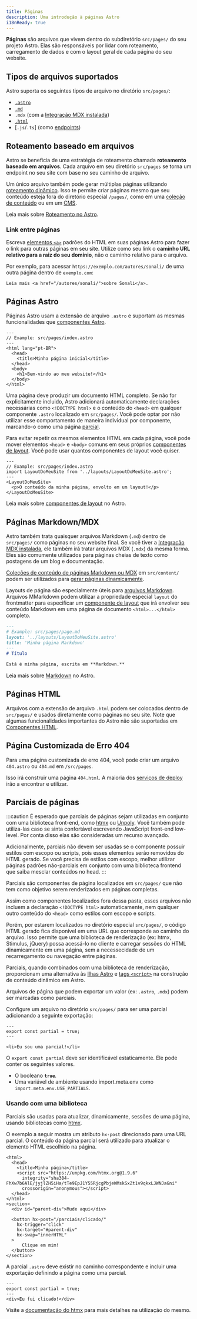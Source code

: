 ```yaml
---
title: Páginas
description: Uma introdução à páginas Astro
i18nReady: true
---
```



**Páginas** são arquivos que vivem dentro do subdiretório `src/pages/` do seu projeto Astro. Elas são responsáveis por lidar com roteamento, carregamento de dados e com o layout geral de cada página do seu website.

## Tipos de arquivos suportados

Astro suporta os seguintes tipos de arquivo no diretório `src/pages/`:
- [`.astro`](#páginas-astro)
- [`.md`](#páginas-markdownmdx)
- `.mdx` (com a [Integração MDX instalada](/pt-br/guides/integrations-guide/mdx/#installation))
- [`.html`](#páginas-html)
- [`.js`/`.ts`] (como [endpoints](/pt-br/guides/endpoints/))

## Roteamento baseado em arquivos

Astro se beneficia de uma estratégia de roteamento chamada **roteamento baseado em arquivos**. Cada arquivo em seu diretório `src/pages` se torna um endpoint no seu site com base no seu caminho de arquivo.

Um único arquivo também pode gerar múltiplas páginas utilizando [roteamento dinâmico](/pt-br/guides/routing/#rotas-dinâmicas). Isso te permite criar páginas mesmo que seu conteúdo esteja fora do diretório especial `/pages/`, como em uma [coleção de conteúdo](/pt-br/guides/content-collections/) ou em um [CMS](/pt-br/guides/cms/).

<ReadMore>Leia mais sobre [Roteamento no Astro](/pt-br/guides/routing/).</ReadMore>

### Link entre páginas

Escreva [elementos `<a>`](https://developer.mozilla.org/pt-BR/docs/Web/HTML/Element/a) padrões do HTML em suas páginas Astro para fazer o link para outras páginas em seu site. Utilize como seu link o **caminho URL relativo para a raiz do seu domínio**, não o caminho relativo para o arquivo.

Por exemplo, para acessar `https://exemplo.com/autores/sonali/` de uma outra página dentro de `exemplo.com`:

```astro title="src/pages/index.astro"
Leia mais <a href="/autores/sonali/">sobre Sonali</a>.
```

## Páginas Astro

Páginas Astro usam a extensão de arquivo `.astro` e suportam as mesmas funcionalidades que [componentes Astro](/pt-br/basics/astro-components/).

```astro
---
// Example: src/pages/index.astro
---
<html lang="pt-BR">
  <head>
    <title>Minha página inicial</title>
  </head>
  <body>
    <h1>Bem-vindo ao meu website!</h1>
  </body>
</html>
```

Uma página deve produzir um documento HTML completo. Se não for explicitamente incluido, Astro adicionará automaticamente declarações necessárias como `<!DOCTYPE html>` e o conteúdo do `<head>` em qualquer componente `.astro` localizado em `src/pages/`. Você pode optar por não utilizar esse comportamento de maneira individual por componente, marcando-o como uma página [parcial](#parciais-de-páginas).

Para evitar repetir os mesmos elementos HTML em cada página, você pode mover elementos `<head>` e `<body>` comuns em seus próprios [componentes de layout](/pt-br/basics/layouts/). Você pode usar quantos componentes de layout você quiser.

```astro {3} /</?LayoutDoMeuSite>/
---
// Example: src/pages/index.astro
import LayoutDoMeuSite from '../layouts/LayoutDoMeuSite.astro';
---
<LayoutDoMeuSite>
  <p>O conteúdo da minha página, envolto em um layout!</p>
</LayoutDoMeuSite>
```
<ReadMore>Leia mais sobre [componentes de layout](/pt-br/basics/layouts/) no Astro.</ReadMore>

## Páginas Markdown/MDX

Astro também trata quaisquer arquivos Markdown (`.md`) dentro de `src/pages/` como páginas no seu website final. Se você tiver a [Integração MDX instalada](/pt-br/guides/integrations-guide/mdx/#installation), ele também irá tratar arquivos MDX (`.mdx`) da mesma forma. Eles são comumente utilizados para páginas cheias de texto como postagens de um blog e documentação.

[Coleções de conteúdo de páginas Markdown ou MDX](/pt-br/guides/content-collections/) em `src/content/` podem ser utilizados para [gerar páginas dinamicamente](/pt-br/guides/routing/#rotas-dinâmicas).

Layouts de página são especialmente úteis para [arquivos Markdown](#páginas-markdownmdx). Arquivos MMarkdown podem utilizar a propriedade especial `layout` do frontmatter para especificar um [componente de layout](/pt-br/basics/layouts/) que irá envolver seu conteúdo Markdown em uma página de documento `<html>...</html>` completo.

```md {3}
---
# Example: src/pages/page.md
layout: '../layouts/LayoutDoMeuSite.astro'
title: 'Minha página Markdown'
---
# Título

Está é minha página, escrita em **Markdown.**
```

<ReadMore>Leia mais sobre [Markdown](/pt-br/guides/markdown-content/) no Astro.</ReadMore>

## Páginas HTML

Arquivos com a extensão de arquivo `.html` podem ser colocados dentro de `src/pages/` e usados diretamente como páginas no seu site. Note que algumas funcionalidades importantes do Astro não são suportadas em [Componentes HTML](/pt-br/basics/astro-components/#componentes-html).


## Página Customizada de Erro 404

Para uma página customizada de erro 404, você pode criar um arquivo `404.astro` ou `404.md` em `/src/pages`.

Isso irá construir uma página `404.html`. A maioria dos [serviços de deploy](/pt-br/guides/deploy/) irão a encontrar e utilizar.

## Parciais de páginas

<p><Since v="3.4.0" /></p>

:::caution
É esperado que parciais de páginas sejam utilizadas em conjunto com uma biblioteca front-end, como [htmx](https://htmx.org/) ou [Unpoly](https://unpoly.com/). Você também pode utiliza-las caso se sinta confortável escrevendo JavaScript front-end low-level. Por conta disso elas são consideradas um recurso avançado.

Adicionalmente, parciais não devem ser usadas se o componente possuir estilos com escopo ou scripts, pois esses elementos serão removidos do HTML gerado. Se você precisa de estilos com escopo, melhor utilizar páginas padrões não-parciais em conjunto com uma biblioteca frontend que saiba mesclar conteúdos no head.
:::

Parciais são componentes de página localizados em `src/pages/` que não tem como objetivo serem renderizados em páginas completas.

Assim como componentes localizados fora dessa pasta, esses arquivos não incluem a declaração `<!DOCTYPE html>` automaticamente, nem qualquer outro conteúdo do `<head>` como estilos com escopo e scripts.

Porém, por estarem localizados no diretório especial `src/pages/`, o código HTML gerado fica disponível em uma URL que corresponde ao caminho do arquivo. Isso permite que uma biblioteca de renderização (ex: htmx, Stimulus, jQuery) possa acessá-lo no cliente e carregar sessões do HTML dinamicamente em uma página, sem a necessecidade de um recarregamento ou navegação entre páginas.

Parciais, quando combinados com uma biblioteca de renderização, proporcionam uma alternativa às [Ilhas Astro](/pt-br/concepts/islands/) e [tags `<script>`](/pt-br/guides/client-side-scripts/) na construção de conteúdo dinâmico em Astro.

Arquivos de página que podem exportar um valor (ex: `.astro`, `.mdx`) podem ser marcadas como parciais.

Configure um arquivo no diretório `src/pages/` para ser uma parcial adicionando a seguinte exportação:

```astro title="src/pages/parcial.astro" ins={2}
---
export const partial = true;
---

<li>Eu sou uma parcial!</li>
```

O `export const partial` deve ser identificável estaticamente. Ele pode conter os seguintes valores.

- O booleano __`true`__.
- Uma variável de ambiente usando import.meta.env como `import.meta.env.USE_PARTIALS`.

### Usando com uma biblioteca

Parciais são usadas para atualizar, dinamicamente, sessões de uma página, usando bibliotecas como [htmx](https://htmx.org/).

O exemplo a seguir mostra um atributo `hx-post` direcionado para uma URL parcial. O conteúdo da página parcial será utilizado para atualizar o elemento HTML escolhido na página.

```astro title="src/pages/index.astro" 'hx-post="/partials/clicked/"'
<html>
  <head>
    <title>Minha página</title>
    <script src="https://unpkg.com/htmx.org@1.9.6"
      integrity="sha384-FhXw7b6AlE/jyjlZH5iHa/tTe9EpJ1Y55RjcgPbjeWMskSxZt1v9qkxLJWNJaGni"
      crossorigin="anonymous"></script>
  </head>
</html>
<section>
  <div id="parent-div">Mude aqui</div>

  <button hx-post="/parciais/clicado/"
    hx-trigger="click"
    hx-target="#parent-div"
    hx-swap="innerHTML"
  >
      Clique em mim!
  </button>
</section>
```
A parcial `.astro` deve existir no caminho correspondente e incluir uma exportação definindo a página como uma parcial.

```astro title="src/pages/parciais/clicado.astro" {2}
---
export const partial = true;
---
<div>Eu fui clicado!</div>
```

Visite a [documentação do htmx](https://htmx.org/docs/) para mais detalhes na utilização do mesmo.
